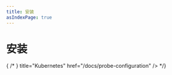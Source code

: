 ```yaml
---
title: 安装
asIndexPage: true
---
```



# 安装

<Cards>
  <Cards.Card
    title="Docker"
    href="/self-hosting/install/docker"
  />
  <Cards.Card
    title="Docker"
    href="/self-hosting/install/docker"
  />
  {  /* <Cards.Card
      icon={<BoltIcon />}
      title="Kubernetes"
      href="/docs/probe-configuration"
    /> */}
  <Cards.Card
    title="无服务器"
    href="/self-hosting/install/serverless"
  />
</Cards>
